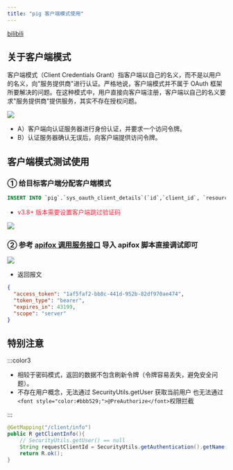 ```yaml
---
title: "pig 客户端模式使用"
---
```


[bilibili](https://player.bilibili.com/player.html?bvid=BV12t411B7e9&p=37&page=37&autoplay=0)

## 关于客户端模式


客户端模式（Client Credentials Grant）指客户端以自己的名义，而不是以用户的名义，向"服务提供商"进行认证。严格地说，客户端模式并不属于 OAuth 框架所要解决的问题。在这种模式中，用户直接向客户端注册，客户端以自己的名义要求"服务提供商"提供服务，其实不存在授权问题。



![](https://cdn.nlark.com/yuque/0/2021/jpeg/283679/1615215714410-b8e303f5-d9ad-4245-b317-feef8a9acc7e.jpeg)



+ A）客户端向认证服务器进行身份认证，并要求一个访问令牌。
+ B）认证服务器确认无误后，向客户端提供访问令牌。



## 客户端模式测试使用


### ① 给目标客户端分配客户端模式


```sql
INSERT INTO `pig`.`sys_oauth_client_details`(`id`,`client_id`, `resource_ids`, `client_secret`, `scope`, `authorized_grant_types`, `web_server_redirect_uri`, `authorities`, `access_token_validity`, `refresh_token_validity`, `additional_information`, `autoapprove`, `create_time`, `update_time`, `create_by`, `update_by`) VALUES (10001,'client', NULL, 'client', 'server', 'password,app,refresh_token,authorization_code,client_credentials', 'https://pig4cloud.com', NULL, NULL, NULL, NULL, 'false', NULL, NULL, 'admin', 'admin');
```

+ <font style="color:#DF2A3F;">v3.8+ 版本需要设置客户端跳过验证码</font>

![](https://cdn.nlark.com/yuque/0/2024/png/283679/1729387271907-4150125f-39b2-49f4-bbd2-77e7492c82d2.png)



### ② 参考  [apifox 调用服务接口](https://www.yuque.com/pig4cloud/pig/dzlb0v)  导入 apifox 脚本直接调试即可


![](https://cdn.nlark.com/yuque/0/2022/png/283679/1663141370963-89a9a223-e227-49c6-8b3b-6f3353e57931.png)





+ 返回报文



```json
{
  "access_token": "1af5faf2-bb8c-441d-952b-82df970ae474",
  "token_type": "bearer",
  "expires_in": 43199,
  "scope": "server"
}
```



## 特别注意


:::color3
+ 相较于密码模式，返回的数据不包含刷新令牌（令牌容易丢失，避免安全问题）。
+ 不存在用户概念，无法通过 SecurityUtils.getUser 获取当前用户  也无法通过 `<font style="color:#bbb529;">@PreAuthorize</font>`权限拦截

:::



```java
@GetMapping("/client/info")
public R getClientInfo(){
    // SecurityUtils.getUser() == null
    String requestClientId = SecurityUtils.getAuthentication().getName();
    return R.ok();
}
```





## 


